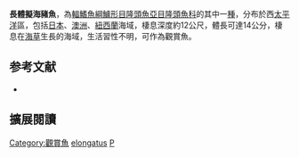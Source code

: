 {{Speciesbox
| image = 
| image_width = 250px
| status = DD
| status_system = IUCN3.1
| genus = Pseudojuloides
| species = elongatus
| authority = Ayling & Russell, 1977
| synonyms = 
}}

'''長體擬海豬魚'''，為[[輻鰭魚綱|輻鰭魚綱]][[鱸形目|鱸形目]][[隆頭魚亞目|隆頭魚亞目]][[隆頭魚科|隆頭魚科]]的其中一[[種|種]]，分布於西[[太平洋|太平洋]]區，包括[[日本|日本]]、[[澳洲|澳洲]]、[[紐西蘭|紐西蘭]]海域，棲息深度約12公尺，體長可達14公分，棲息在[[海草|海草]]生長的海域，生活習性不明，可作為觀賞魚。

==参考文献==
*{{FishBase_species|genus=Pseudojuloides|species=elongatus|year=2013|month=8}}
== 擴展閱讀 ==
{{refbegin}}
{{wikispecies-inline|Pseudojuloides elongatus|長體擬海豬魚}}
{{refend}}
{{Taxonbar|from=Q2481633}}

[[Category:觀賞魚|Category:觀賞魚]]
[[Category:擬海豬魚屬|elongatus]]
[[Category:1977年描述的魚類|P]]


{{鱸形目小作品}}